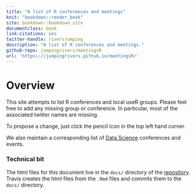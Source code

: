 ```yaml
--- 
title: "A list of R conferences and meetings"
knit: "bookdown::render_book"
site: bookdown::bookdown_site
documentclass: book
link-citations: yes
twitter-handle: riversjumping
description: "A list of R conferences and meetings."
github-repo: jumpingrivers/meetingsR
url: 'https\://jumpingrivers.github.io/meetingsR/'
---
```


# Overview {-}

This site attempts to list R conferences and local useR groups. Please 
feel free to add any missing group or conference. In particular, most of the associated 
twitter names are missing.

To propose a change, just click the pencil icon in the top left hand corner.

We also maintain a corresponding list of [Data Science](https://jumpingrivers.github.io/meetingsDS/) conferences and events.


### Technical bit {-}

The html files for this document live in the `docs/` directory of the [repository](https://github.com/jumpingrivers/meetingsR/). Travis
creates the html files from the `.Rmd` files and commits them to the `docs/` directory.
